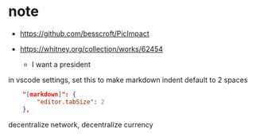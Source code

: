 # note

- https://github.com/besscroft/PicImpact

- https://whitney.org/collection/works/62454
  - I want a president

in vscode settings, set this to make markdown indent default to 2 spaces

```json
    "[markdown]": {
        "editor.tabSize": 2
    },
```

decentralize network, decentralize currency

